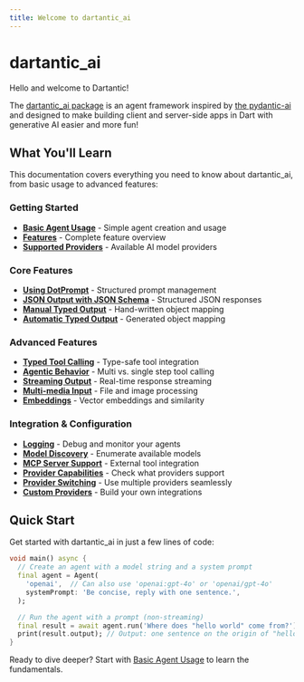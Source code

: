 ```yaml
---
title: Welcome to dartantic_ai
---
```


# dartantic_ai

Hello and welcome to Dartantic!

The [dartantic_ai package](https://pub.dev/packages/dartantic_ai) is an agent
framework inspired by [the pydantic-ai](https://ai.pydantic.dev/) and designed
to make building client and server-side apps in Dart with generative AI easier
and more fun!

## What You'll Learn

This documentation covers everything you need to know about dartantic_ai, from basic usage to advanced features:

### Getting Started
- **[Basic Agent Usage](/basic-agent-usage)** - Simple agent creation and usage
- **[Features](/features)** - Complete feature overview
- **[Supported Providers](/supported-providers)** - Available AI model providers

### Core Features
- **[Using DotPrompt](/using-dotprompt)** - Structured prompt management
- **[JSON Output with JSON Schema](/json-output-with-json-schema)** - Structured JSON responses
- **[Manual Typed Output](/manual-typed-output-with-object-mapping)** - Hand-written object mapping
- **[Automatic Typed Output](/automatic-typed-output-with-object-mapping)** - Generated object mapping

### Advanced Features
- **[Typed Tool Calling](/typed-tool-calling)** - Type-safe tool integration
- **[Agentic Behavior](/agentic-behavior-multi-vs-single-step-tool-calling)** - Multi vs. single step tool calling
- **[Streaming Output](/streaming-output)** - Real-time response streaming
- **[Multi-media Input](/multi-media-input)** - File and image processing
- **[Embeddings](/embeddings)** - Vector embeddings and similarity

### Integration & Configuration
- **[Logging](/logging)** - Debug and monitor your agents
- **[Model Discovery](/model-discovery)** - Enumerate available models
- **[MCP Server Support](/mcp-model-context-protocol-server-support)** - External tool integration
- **[Provider Capabilities](/provider-capabilities)** - Check what providers support
- **[Provider Switching](/provider-switching)** - Use multiple providers seamlessly
- **[Custom Providers](/custom-providers)** - Build your own integrations

## Quick Start

Get started with dartantic_ai in just a few lines of code:

```dart
void main() async {
  // Create an agent with a model string and a system prompt
  final agent = Agent(
    'openai',  // Can also use 'openai:gpt-4o' or 'openai/gpt-4o'
    systemPrompt: 'Be concise, reply with one sentence.',
  );

  // Run the agent with a prompt (non-streaming)
  final result = await agent.run('Where does "hello world" come from?');
  print(result.output); // Output: one sentence on the origin of "hello world"
}
```

Ready to dive deeper? Start with [Basic Agent Usage](/basic-agent-usage) to learn the fundamentals. 
